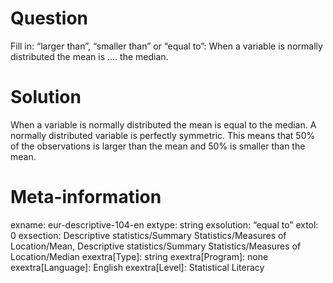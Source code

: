 Question
========
Fill in: “larger than”, “smaller than” or “equal to”:
When a variable is normally distributed the mean is .... the median.

Solution
========
When a variable is normally distributed the mean is equal to the median. A normally distributed variable is perfectly symmetric. This means that 50% of the observations is larger than the mean and 50% is smaller than the mean.

Meta-information
================
exname: eur-descriptive-104-en
extype: string
exsolution: "equal to"
extol: 0
exsection: Descriptive statistics/Summary Statistics/Measures of Location/Mean, Descriptive statistics/Summary Statistics/Measures of Location/Median
exextra[Type]: string
exextra[Program]: none
exextra[Language]: English
exextra[Level]: Statistical Literacy
